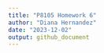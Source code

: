```yaml
---
title: "P8105 Homework 6"
author: "Diana Hernandez"
date: "2023-12-02"
output: github_document
---
```



